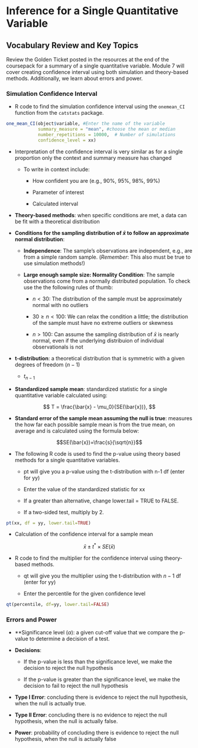 # Inference for a Single Quantitative Variable

## Vocabulary Review and Key Topics

Review the Golden Ticket posted in the resources at the end of the coursepack for a summary of a single quantitative variable.  Module 7 will cover creating confidence interval using both simulation and theory-based methods. Additionally, we learn about errors and power.

### Simulation Confidence Interval {-}

* R code to find the simulation confidence interval using the `onemean_CI` function from the `catstats` package.


```r
one_mean_CI(object$variable, #Enter the name of the variable
            summary_measure = "mean", #choose the mean or median
            number_repetitions = 10000,  # Number of simulations
            confidence_level = xx)
```


* Interpretation of the confidence interval is very similar as for a single proportion only the context and summary measure has changed

    * To write in context include:

        - How confident you are (e.g., 90%, 95%, 98%, 99%)
    
        - Parameter of interest
    
        - Calculated interval
        
* **Theory-based methods**: when specific conditions are met, a data can be fit with a theoretical distribution

* **Conditions for the sampling distribution of $\bar{x}$ to follow an approximate normal distribution**:

    * **Independence**: The sample’s observations are independent, e.g., are from a simple random sample. (*Remember*: This also must be true to use simulation methods!)

     * **Large enough sample size: Normality Condition**: The sample observations come from a normally distributed population.  To check use the the following rules of thumb:
     
         - $n < 30$: The distribution of the sample must be approximately normal with no outliers
         
         - $30 \ge n < 100$: We can relax the condition a little; the distribution of the sample must have no extreme outliers or skewness
         
         - $n > 100$: Can assume the sampling distribution of $\bar{x}$ is nearly normal, even if the underlying distribuion of individual observationals is not
         
* **t-distribution**: a theoretical distribution that is symmetric with a given degrees of freedom ($n-1$)

    * $t_{n-1}$

* **Standardized sample mean**: standardized statistic for a single quantitative variable calculated using:

$$
T = \frac{\bar{x} - \mu_0}{SE(\bar{x})},
$$

* **Standard error of the sample mean assuming the null is true**: measures the how far each possible sample mean is from the true mean, on average and is calculated using the formula below:

$$SE(\bar{x})=\frac{s}{\sqrt{n}}$$

* The following R code is used to find the p-value using theory based methods for a single quantitative variables.

    * pt will give you a p-value using the t-distribution with n-1 df (enter for yy)
    
    * Enter the value of the standardized statistic for xx

    * If a greater than alternative, change lower.tail = TRUE to FALSE.
    
    * If a two-sided test, multiply by 2.
    
```r
pt(xx, df = yy, lower.tail=TRUE)
```

* Calculation of the confidence interval for a sample mean

$$\bar{x}\pm t^*\times SE(\bar{x})$$

* R code to find the multiplier for the confidence interval using theory-based methods.

   - qt will give you the multiplier using the t-distribution with $n-1$ df (enter for yy)
    
   - Enter the percentile for the given confidence level

```r
qt(percentile, df=yy, lower.tail=FALSE)
```

### Errors and Power {-}

* **Significance level ($\alpha$): a given cut-off value that we compare the p-value to determine a decision of a test.

* **Decisions**: 

    * If the p-value is less than the significance level, we make the decision to reject the null hypothesis
    
    * If the p-value is greater than the significance level, we make the decision to fail to reject the null hypothesis

* **Type I Error**: concluding there is evidence to reject the null hypothesis, when the null is actually true.

* **Type II Error**: concluding there is no evidence to reject the null hypothesis, when the null is actually false.

* **Power**: probability of concluding there is evidence to reject the null hypothesis, when the null is actually false


\newpage
